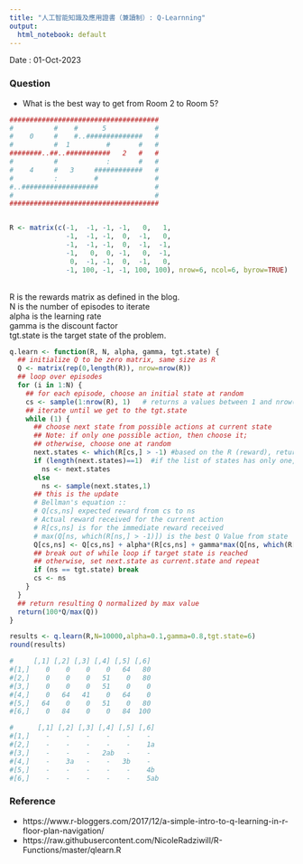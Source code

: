 ```yaml
---
title: "人工智能知識及應用證書（兼讀制）: Q-Learnning"
output:
  html_notebook: default
--- 
```


Date : 01-Oct-2023 

### Question
* What is the best way to get from Room 2 to Room 5?

```r

#####################################
#          #    #      5            #
#    0     #    #..##############   #
#          #  1         #       #   #
########..##..###########   2   #   #
#          #            :       #   #
#    4     #   3     ############   #
#          :         #              #
#..###################              #
#                                   #
#####################################
```

```r



```





```r
R <- matrix(c(-1,  -1, -1, -1,   0,   1,
              -1,  -1, -1,  0,  -1,   0,
              -1,  -1, -1,  0,  -1,  -1, 
              -1,   0,  0, -1,   0,  -1,
               0,  -1, -1,  0,  -1,   0,
              -1, 100, -1, -1, 100, 100), nrow=6, ncol=6, byrow=TRUE)
```


<br>
R is the rewards matrix as defined in the blog.<br>
N is the number of episodes to iterate<br>
alpha is the learning rate<br>
gamma is the discount factor<br>
tgt.state is the target state of the problem.<br>
```r
q.learn <- function(R, N, alpha, gamma, tgt.state) {
  ## initialize Q to be zero matrix, same size as R
  Q <- matrix(rep(0,length(R)), nrow=nrow(R))
  ## loop over episodes
  for (i in 1:N) {
    ## for each episode, choose an initial state at random
    cs <- sample(1:nrow(R), 1)   # returns a values between 1 and nrow(R) ; cs means current state
    ## iterate until we get to the tgt.state
    while (1) {
      ## choose next state from possible actions at current state
      ## Note: if only one possible action, then choose it;
      ## otherwise, choose one at random
      next.states <- which(R[cs,] > -1) #based on the R (reward), return a list of states higher than -1
      if (length(next.states)==1)  #if the list of states has only one, then select it; else select one of them randomly 
        ns <- next.states
      else
        ns <- sample(next.states,1)
      ## this is the update
      # Bellman's equation ::
      # Q[cs,ns] expected reward from cs to ns
      # Actual reward received for the current action 
      # R[cs,ns] is for the immediate reward received 
      # max(Q[ns, which(R[ns,] > -1)]) is the best Q Value from state 'cs'.  
      Q[cs,ns] <- Q[cs,ns] + alpha*(R[cs,ns] + gamma*max(Q[ns, which(R[ns,] > -1)]) - Q[cs,ns])
      ## break out of while loop if target state is reached
      ## otherwise, set next.state as current.state and repeat      
      if (ns == tgt.state) break
      cs <- ns
    }
  }
  ## return resulting Q normalized by max value
  return(100*Q/max(Q))
}
```

```r
results <- q.learn(R,N=10000,alpha=0.1,gamma=0.8,tgt.state=6) 
round(results)
```


```r
#     [,1] [,2] [,3] [,4] [,5] [,6]
#[1,]    0    0    0    0   64   80
#[2,]    0    0    0   51    0   80
#[3,]    0    0    0   51    0    0
#[4,]    0   64   41    0   64    0
#[5,]   64    0    0   51    0   80
#[6,]    0   84    0    0   84  100
```

```r
#      [,1] [,2] [,3] [,4] [,5] [,6]
#[1,]    -    -    -    -    -    -
#[2,]    -    -    -    -    -    1a
#[3,]    -    -    -   2ab   -    -
#[4,]    -    3a   -    -   3b    -
#[5,]    -    -    -    -    -    4b
#[6,]    -    -    -    -    -    5ab
```

### Reference
* https://www.r-bloggers.com/2017/12/a-simple-intro-to-q-learning-in-r-floor-plan-navigation/
* https://raw.githubusercontent.com/NicoleRadziwill/R-Functions/master/qlearn.R
